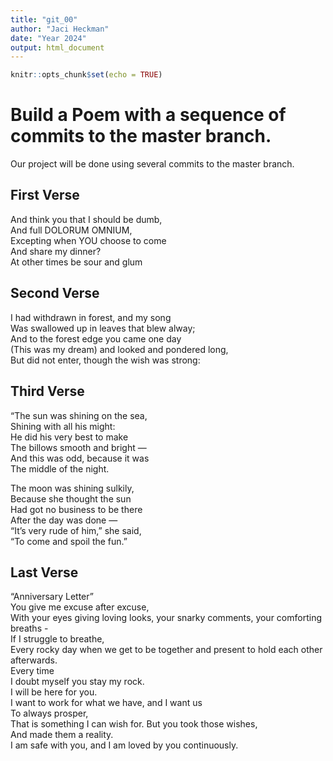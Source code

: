 ```yaml
---
title: "git_00"
author: "Jaci Heckman"
date: "Year 2024"
output: html_document
---
```


```r
knitr::opts_chunk$set(echo = TRUE)
```
# Build a Poem with a sequence of commits to the master branch.
Our project will be done using several commits to the master branch.
<!-- Do not modify or change any text in "!--" bracketed areas such as this --- these are instructions to
you, if you change any of this the git program will notice it and compromise your git merging strategy !-->

## First Verse 
<!--Put the first five lines of a poem by Lewis Carrol in this section!-->
And think you that I should be dumb,  
And full DOLORUM OMNIUM,  
Excepting when YOU choose to come  
And share my dinner?  
At other times be sour and glum  

## Second Verse
<!--Put the first five lines of a poem by Robert Frost here!-->
I had withdrawn in forest, and my song  
Was swallowed up in leaves that blew alway;  
And to the forest edge you came one day  
(This was my dream) and looked and pondered long,  
But did not enter, though the wish was strong:  

## Third Verse
<!--Put the first two verses of The Walrus and the Carpenter here!-->
"The sun was shining on the sea,  
      Shining with all his might:  
He did his very best to make  
      The billows smooth and bright —  
And this was odd, because it was  
      The middle of the night.  

The moon was shining sulkily,  
      Because she thought the sun  
Had got no business to be there  
      After the day was done —  
"It's very rude of him," she said,  
      "To come and spoil the fun."  
      
## Last Verse
<!--Put a short poem of your choice 8-20 lines,here!-->
"Anniversary Letter"  
You give me excuse after excuse,   
With your eyes giving loving looks, your snarky comments, your comforting breaths -  
If I struggle to breathe,   
Every rocky day when we get to be together and present to hold each other afterwards.   
Every time   
I doubt myself you stay my rock.  
I will be here for you.   
I want to work for what we have, and I want us   
To always prosper,   
That is something I can wish for. But you took those wishes,   
And made them a reality.   
I am safe with you, and I am loved by you continuously.  
